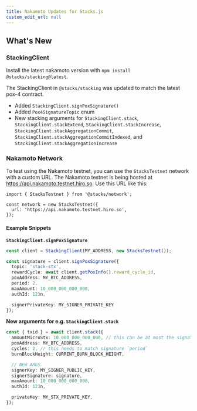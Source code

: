 ```yaml
---
title: Nakamoto Updates for Stacks.js
custom_edit_url: null
---
```


## What's New

### StackingClient

Install the latest nakamoto version with `npm install @stacks/stacking@latest`.

The StackingClient in `@stacks/stacking` was updated to match the latest pox-4 contract.

- Added `StackingClient.signPoxSignature()`
- Added `Pox4SignatureTopic` enum
- New stacking arguments for `StackingClient.stack`, `StackingClient.stackExtend`, `StackingClient.stackIncrease`, `StackingClient.stackAggregationCommit`, `StackingClient.stackAggregationCommitIndexed`, and `StackingClient.stackAggregationIncrease`

### Nakamoto Network

To test using the Nakamoto testnet, you can use the `StacksTestnet` network with a custom URL. The Nakamoto testnet is being hosted at https://api.nakamoto.testnet.hiro.so. Use this URL like this:

```tsx
import { StacksTestnet } from '@stacks/network';

const network = new StacksTestnet({
  url: 'https://api.nakamoto.testnet.hiro.so',
});
```

#### Example Snippets

**`StackingClient.signPoxSignature`**

```ts
const client = StackingClient(MY_ADDRESS, new StacksTestnet());
```

```ts
const signature = client.signPoxSignature({
  topic: 'stack-stx',
  rewardCycle: await client.getPoxInfo().reward_cycle_id,
  poxAddress: MY_BTC_ADDRESS,
  period: 2,
  maxAmount: 10_000_000_000_000,
  authId: 123n,

  signerPrivateKey: MY_SIGNER_PRIVATE_KEY
});
```

**New arguments for e.g. `StackingClient.stack`**

```ts
const { txid } = await client.stack({
  amountMicroStx: 10_000_000_000_000, // this can be at most the signature `maxAmount`
  poxAddress: MY_BTC_ADDRESS,
  cycles: 2, // this needs to match signature `period`
  burnBlockHeight: CURRENT_BURN_BLOCK_HEIGHT,

  // NEW ARGS
  signerKey: MY_SIGNER_PUBLIC_KEY,
  signerSignature: signature,
  maxAmount: 10_000_000_000_000,
  authId: 123n,

  privateKey: MY_STX_PRIVATE_KEY,
});
```
